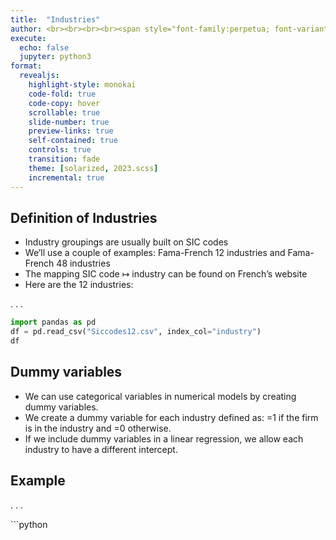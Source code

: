 ```yaml
---
title:  "Industries"
author: <br><br><br><br><span style="font-family:perpetua; font-variant:small-caps; color:#606060;">Kerry Back</span><br><br><img src="RiceBusiness-transparent-logo-sm.png"  height=80>
execute:
  echo: false
  jupyter: python3
format: 
  revealjs:
    highlight-style: monokai
    code-fold: true
    code-copy: hover
    scrollable: true
    slide-number: true
    preview-links: true
    self-contained: true
    controls: true
    transition: fade
    theme: [solarized, 2023.scss]
    incremental: true
---
```


## Definition of Industries

- Industry groupings are usually built on SIC codes
- We'll use a couple of examples: Fama-French 12 industries and Fama-French 48 industries
- The mapping SIC code $\mapsto$ industry can be found on French's website
- Here are the 12 industries:

. . .

```python
import pandas as pd
df = pd.read_csv("Siccodes12.csv", index_col="industry")
df
```

## Dummy variables

- We can use categorical variables in numerical models by creating dummy variables.
- We create a dummy variable for each industry defined as: =1 if the firm is in the industry and =0 otherwise.
- If we include dummy variables in a linear regression, we allow each industry to have a different intercept.

## Example

. . .

```python


